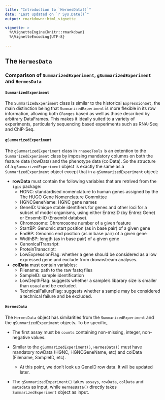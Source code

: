 ```yaml
---
title: "Introduction to `HermesData()`"
date: "Last updated on `r Sys.Date()`"
output: rmarkdown::html_vignette

vignette: >
  %\VignetteEngine{knitr::rmarkdown}
  %\VignetteEncoding{UTF-8}
  
---
```


## The `HermesData`

### Comparison of `SummarizedExperiment`, `gSummarizedExperiment` and `HermesData`

#### `SummarizedExperiment` 

The `SummarizedExperiment` class is similar to the historical `ExpressionSet`, the main distinction being that `SummarizedExperiment` is more flexible in its row information, allowing both `GRanges` based as well as those described by arbitrary DataFrames. This makes it ideally suited to a variety of experiments, particularly sequencing based experiments such as RNA-Seq and ChIP-Seq.

#### `gSummarizedExperiment` 

The `gSummarizedExperiment` class in `rnaseqTools` is an extention to the `SummarizedExperiment` class by imposing mandatory columns on both the feature data (rowData) and the phenotype data (colData). So the structure of a `gSummarizedExperiment` object is exactly the same as a `SummarizedExperiment` object except that in a `gSummarizedExperiment` object:

* **rowData** must contain the following variables that are retrived from the `igis` package: 
    + HGNC: standardised nomenclature to human genes assigned by the The HUGO Gene Nomenclature Committee
    + HGNCGeneName: HGNC gene names
    + GeneID: Unique stable identifiers for genes and other loci for a subset of model organisms, using either EntrezID (by Entrez Gene) or EnsemblID (Ensembl databse).
    + Chromosome: Chromosome number of a given feature
    + StartBP: Genomic start position (as in base pair) of a given gene 
    + EndBP: Genomic end position (as in base pair) of a given gene 
    + WidthBP: length (as in base pair) of a given gene 
    + CanonicalTransript: 
    + ProteinTranscript: 
    + LowExpressionFlag: whether a gene should be considered as a low expressed gene and exclude from drownstream analyses. 

          
* **colData** must contain variables: 
    + Filename: path to the raw fastq files 
    + SampleID: sample identification 
    + LowDepthFlag: suggests whether a sample's libarary size is smaller than usual and be excluded. 
    + TechnicalFailureFlag: suggests whether a sample may be considered a technical failure and be excluded. 

#### `HermesData`

The `HermesData` object has similarities from the `SummarizedExperiment` and the `gSummarizedExperiment` objects. To be specific,

* The first assay must be `counts` containing non-missing, integer, non-negative values.

* Similar to the `gSummarizedExperiment()`, `HermesData()` must have mandatory rowData (HGNC, HGNCGeneName, etc) and colData (Filename, SampleID, etc). 

  + At this point, we don't look up GeneID row data. It will be updated later.


* The `gSummarizedExperiment()` takes `assays`, `rowData`, `colData` and `metadata` as input, while `HermesData()` directly takes `SummarizedExperiment` object as input.

 
